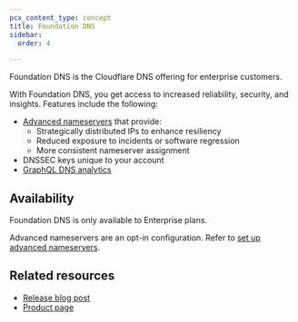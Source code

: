 ```yaml
---
pcx_content_type: concept
title: Foundation DNS
sidebar:
  order: 4

---
```


Foundation DNS is the Cloudflare DNS offering for enterprise customers.

With Foundation DNS, you get access to increased reliability, security, and insights. Features include the following:

* [Advanced nameservers](/dns/foundation-dns/advanced-nameservers/) that provide:
  * Strategically distributed IPs to enhance resiliency
  * Reduced exposure to incidents or software regression
  * More consistent nameserver assignment
* DNSSEC keys unique to your account
* [GraphQL DNS analytics](/dns/foundation-dns/graphql-analytics/)

## Availability

Foundation DNS is only available to Enterprise plans.

Advanced nameservers are an opt-in configuration. Refer to [set up advanced nameservers](/dns/foundation-dns/setup/).

## Related resources

* [Release blog post](https://blog.cloudflare.com/foundation-dns-launch)
* [Product page](https://www.cloudflare.com/dns/foundation-dns/)

